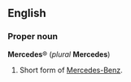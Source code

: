 ==English==
===Proper noun===
'''Mercedes'''&reg; (''plural'' '''Mercedes''')<!--the plural is the same as the singular-->

#Short form of [[Mercedes-Benz]].